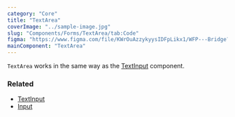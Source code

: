 ```yaml
---
category: "Core"
title: "TextArea"
coverImage: "../sample-image.jpg"
slug: "Components/Forms/TextArea/tab:Code"
figma: "https://www.figma.com/file/KWrOuAzzykyysIDFpLikx1/WFP---Bridge?type=design&node-id=130%3A2249&mode=design&t=eFfGsO7k7LGjWFwo-1"
mainComponent: "TextArea"
---
```


`TextArea` works in the same way as the [TextInput](../textinput/code) component.

### Related

- [TextInput](../textinput)
- [Input](../input)
